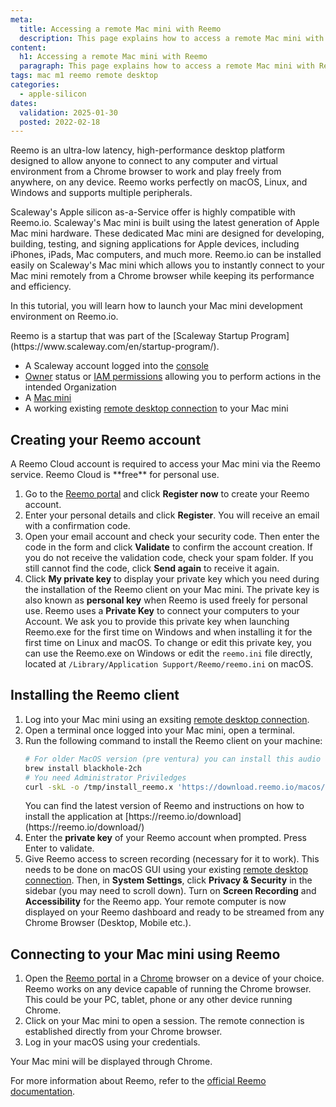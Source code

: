 ```yaml
---
meta:
  title: Accessing a remote Mac mini with Reemo
  description: This page explains how to access a remote Mac mini with Reemo
content:
  h1: Accessing a remote Mac mini with Reemo
  paragraph: This page explains how to access a remote Mac mini with Reemo
tags: mac m1 reemo remote desktop
categories:
  - apple-silicon
dates:
  validation: 2025-01-30
  posted: 2022-02-18
---
```




Reemo is an ultra-low latency, high-performance desktop platform designed to allow anyone to connect to any computer and virtual environment from a Chrome browser to work and play freely from anywhere, on any device. 
Reemo works perfectly on macOS, Linux, and Windows and supports multiple peripherals.

Scaleway's Apple silicon as-a-Service offer is highly compatible with Reemo.io. Scaleway's Mac mini is built using the latest generation of Apple Mac mini hardware.
These dedicated Mac mini are designed for developing, building, testing, and signing applications for Apple devices, including iPhones, iPads, Mac computers, and much more. Reemo.io can be installed easily on Scaleway's Mac mini which allows you to instantly connect to your Mac mini remotely from a Chrome browser while keeping its performance and efficiency.

In this tutorial, you will learn how to launch your Mac mini development environment on Reemo.io.

<Message type="note">
  Reemo is a startup that was part of the [Scaleway Startup Program](https://www.scaleway.com/en/startup-program/).
</Message>

<Requirements />

- A Scaleway account logged into the [console](https://console.scaleway.com)
- [Owner](/iam/concepts/#owner) status or [IAM permissions](/iam/concepts/#permission) allowing you to perform actions in the intended Organization
- A [Mac mini](/apple-silicon/how-to/create-mac-mini/)
- A working existing [remote desktop connection](/apple-silicon/how-to/access-remote-desktop-mac-mini/) to your Mac mini

## Creating your Reemo account

<Message type="tip">
  A Reemo Cloud account is required to access your Mac mini via the Reemo service. Reemo Cloud is **free** for personal use.
</Message>

1. Go to the [Reemo portal](https://portal.reemo.io/) and click **Register now** to create your Reemo account.
    <Lightbox image={image} alt="" />
2. Enter your personal details and click **Register**. You will receive an email with a confirmation code.
3. Open your email account and check your security code. Then enter the code in the form and click **Validate** to confirm the account creation. 
    <Message type="tip">
      If you do not receive the validation code, check your spam folder. If you still cannot find the code, click **Send again** to receive it again.
    </Message>
4. Click **My private key** to display your private key which you need during the installation of the Reemo client on your Mac mini. The private key is also known as **personal key** when Reemo is used freely for personal use.
    <Message type="important">
      Reemo uses a **Private Key** to connect your computers to your Account. We ask you to provide this private key when launching Reemo.exe for the first time on Windows and
      when installing it for the first time on Linux and macOS. To change or edit this private key, you can use the Reemo.exe on Windows or edit the `reemo.ini` file directly, located at `/Library/Application Support/Reemo/reemo.ini` on macOS.
    </Message>

## Installing the Reemo client

1. Log into your Mac mini using an exsiting [remote desktop connection](/apple-silicon/how-to/access-remote-desktop-mac-mini/).
2. Open a terminal once logged into your Mac mini, open a terminal. 
3. Run the following command to install the Reemo client on your machine:
    ```sh 
    # For older MacOS version (pre ventura) you can install this audio driver for audio capture support
    brew install blackhole-2ch
    # You need Administrator Priviledges
    curl -skL -o /tmp/install_reemo.x 'https://download.reemo.io/macos/setup.x' && sudo bash /tmp/install_reemo.x
    ```
    <Message type="tip">
    You can find the latest version of Reemo and instructions on how to install the application at [https://reemo.io/download](https://reemo.io/download/)
    <Lightbox image={image2} alt="" />
    </Message>
4. Enter the **private key** of your Reemo account when prompted. Press Enter to validate.
5. Give Reemo access to screen recording (necessary for it to work). This needs to be done on macOS GUI using your existing [remote desktop connection](/apple-silicon/how-to/access-remote-desktop-mac-mini/). Then, in **System Settings**, click **Privacy & Security** in the sidebar (you may need to scroll down). Turn on **Screen Recording** and **Accessibility** for the Reemo app.
    Your remote computer is now displayed on your Reemo dashboard and ready to be streamed from any Chrome Browser (Desktop, Mobile etc.).

## Connecting to your Mac mini using Reemo

1. Open the [Reemo portal](https://portal.reemo.io/) in a [Chrome](https://www.google.com/chrome/) browser on a device of your choice.
    <Message type="tip">
      Reemo works on any device capable of running the Chrome browser. This could be your PC, tablet, phone or any other device running Chrome.
    </Message>
2. Click on your Mac mini to open a session. The remote connection is established directly from your Chrome browser.
    <Lightbox image={image3} alt="" />
3. Log in your macOS using your credentials.
    <Lightbox image={image4} alt="" />

Your Mac mini will be displayed through Chrome.

For more information about Reemo, refer to the [official Reemo documentation](https://doc.reemo.io/).